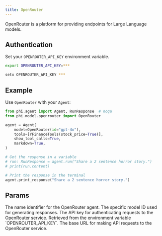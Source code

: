```yaml
---
title: OpenRouter
---
```


OpenRouter is a platform for providing endpoints for Large Language models.

## Authentication

Set your `OPENROUTER_API_KEY` environment variable.

<CodeGroup>

```bash Mac
export OPENROUTER_API_KEY=***
```

```bash Windows
setx OPENROUTER_API_KEY ***
```

</CodeGroup>

## Example

Use `OpenRouter` with your `Agent`:

<CodeGroup>

```python agent.py
from phi.agent import Agent, RunResponse  # noqa
from phi.model.openrouter import OpenRouter

agent = Agent(
    model=OpenRouter(id="gpt-4o"),
    tools=[YFinanceTools(stock_price=True)],
    show_tool_calls=True,
    markdown=True,
)

# Get the response in a variable
# run: RunResponse = agent.run("Share a 2 sentence horror story.")
# print(run.content)

# Print the response in the terminal
agent.print_response("Share a 2 sentence horror story.")

```

</CodeGroup>

## Params

<ResponseField name="name" type="str" default="OpenRouter">
  The name identifier for the OpenRouter agent.
</ResponseField>
<ResponseField
  name="id"
  type="str"
  default="mistralai/mistral-7b-instruct:free"
>
  The specific model ID used for generating responses.
</ResponseField>
<ResponseField name="api_key" type="Optional[str]">
  The API key for authenticating requests to the OpenRouter service. Retrieved
  from the environment variable `OPENROUTER_API_KEY`.
</ResponseField>
<ResponseField
  name="base_url"
  type="str"
  default="https://openrouter.ai/api/v1"
>
  The base URL for making API requests to the OpenRouter service.
</ResponseField>
